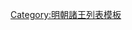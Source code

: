 {{ming|title=明朝徽德平國諸王|ed=徽德平國|head=[[嘉靖]]十九年（[[1540年]]）封。|
{{ming/title}}
{{ming/list|德平惠定王|[[朱載塛]]|朱厚爝、庶五子|[[1540年]]—[[1610年]]|嘉靖十九年封。[[萬曆]]三十八年薨。}}
{{ming/list|德平王|[[朱翊鐇]]|朱載塛、庶一子|[[1610年]]後—？年|萬曆三十五年封[[长子 (封号)|長子]]，既而襲封。}}
}}<noinclude>
[[Category:明朝諸王列表模板]]
</noinclude>